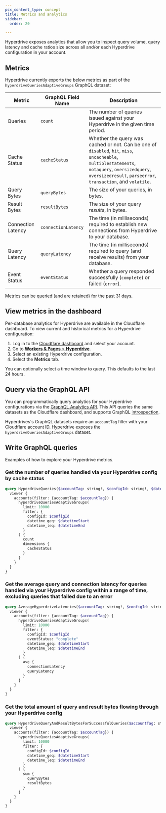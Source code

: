 ```yaml
---
pcx_content_type: concept
title: Metrics and analytics
sidebar:
  order: 20

---
```


Hyperdrive exposes analytics that allow you to inspect query volume, query latency and cache ratios size across all and/or each Hyperdrive configuration in your account.

## Metrics

Hyperdrive currently exports the below metrics as part of the `hyperdriveQueriesAdaptiveGroups` GraphQL dataset:

| Metric             | GraphQL Field Name  | Description                                                                                                                                                                                                       |
| ------------------ | ------------------- | ----------------------------------------------------------------------------------------------------------------------------------------------------------------------------------------------------------------- |
| Queries            | `count`             | The number of queries issued against your Hyperdrive in the given time period.                                                                                                                                    |
| Cache Status       | `cacheStatus`       | Whether the query was cached or not. Can be one of `disabled`, `hit`, `miss`, `uncacheable`, `multiplestatements`, `notaquery`, `oversizedquery`, `oversizedresult`, `parseerror`, `transaction`, and `volatile`. |
| Query Bytes        | `queryBytes`        | The size of your queries, in bytes.                                                                                                                                                                               |
| Result Bytes       | `resultBytes`       | The size of your query *results*, in bytes.                                                                                                                                                                       |
| Connection Latency | `connectionLatency` | The time (in milliseconds) required to establish new connections from Hyperdrive to your database.                                                                                                                |
| Query Latency      | `queryLatency`      | The time (in milliseconds) required to query (and receive results) from your database.                                                                                                                            |
| Event Status       | `eventStatus`       | Whether a query responded successfully (`complete`) or failed (`error`).                                                                                                                                          |

Metrics can be queried (and are retained) for the past 31 days.

## View metrics in the dashboard

Per-database analytics for Hyperdrive are available in the Cloudflare dashboard. To view current and historical metrics for a Hyperdrive configuration:

1. Log in to the [Cloudflare dashboard](https://dash.cloudflare.com) and select your account.
2. Go to [**Workers & Pages** > **Hyperdrive**](https://dash.cloudflare.com/?to=/:account/workers/hyperdrive).
3. Select an existing Hyperdrive configuration.
4. Select the **Metrics** tab.

You can optionally select a time window to query. This defaults to the last 24 hours.

## Query via the GraphQL API

You can programmatically query analytics for your Hyperdrive configurations via the [GraphQL Analytics API](/analytics/graphql-api/). This API queries the same datasets as the Cloudflare dashboard, and supports GraphQL [introspection](/analytics/graphql-api/features/discovery/introspection/).

Hyperdrives's GraphQL datasets require an `accountTag` filter with your Cloudflare account ID. Hyperdrive exposes the `hyperdriveQueriesAdaptiveGroups` dataset.

## Write GraphQL queries

Examples of how to explore your Hyperdrive metrics.

### Get the number of queries handled via your Hyperdrive config by cache status

```graphql
query HyperdriveQueries($accountTag: string!, $configId: string!, $datetimeStart: Time!, $datetimeEnd: Time!) {
  viewer {
    accounts(filter: {accountTag: $accountTag}) {
      hyperdriveQueriesAdaptiveGroups(
        limit: 10000
        filter: {
          configId: $configId
          datetime_geq: $datetimeStart
          datetime_leq: $datetimeEnd
        }
      ) {
        count
        dimensions {
          cacheStatus
        }
      }
    }
  }
}
```

### Get the average query and connection latency for queries handled via your Hyperdrive config within a range of time, excluding queries that failed due to an error

```graphql
query AverageHyperdriveLatencies($accountTag: string!, $configId: string!, $datetimeStart: Time!, $datetimeEnd: Time!) {
  viewer {
    accounts(filter: {accountTag: $accountTag}) {
      hyperdriveQueriesAdaptiveGroups(
        limit: 10000
        filter: {
          configId: $configId
          eventStatus: "complete"
          datetime_geq: $datetimeStart
          datetime_leq: $datetimeEnd
        }
      ) {
        avg {
          connectionLatency
          queryLatency
        }
      }
    }
  }
}
```

### Get the total amount of query and result bytes flowing through your Hyperdrive config

```graphql
query HyperdriveQueryAndResultBytesForSuccessfulQueries($accountTag: string!, $configId: string!, $datetimeStart: Date!, $datetimeEnd: Date!) {
  viewer {
    accounts(filter: {accountTag: $accountTag}) {
      hyperdriveQueriesAdaptiveGroups(
        limit: 10000
        filter: {
          configId: $configId
          datetime_geq: $datetimeStart
          datetime_leq: $datetimeEnd
        }
      ) {
        sum {
          queryBytes
          resultBytes
        }
      }
    }
  }
}
```
